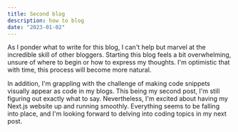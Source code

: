 ```yaml
---
title: Second blog
description: how to blog
date: "2023-01-02"
---
```


As I ponder what to write for this blog, I can't help but marvel at the incredible skill of other bloggers. 
Starting this blog feels a bit overwhelming, unsure of where to begin or how to express my thoughts. 
I'm optimistic that with time, this process will become more natural.

In addition, I'm grappling with the challenge of making code snippets visually appear as code in my blogs. 
This being my second post, I'm still figuring out exactly what to say. 
Nevertheless, I'm excited about having my Next.js website up and running smoothly. 
Everything seems to be falling into place, and I'm looking forward to delving into coding topics in my next post.